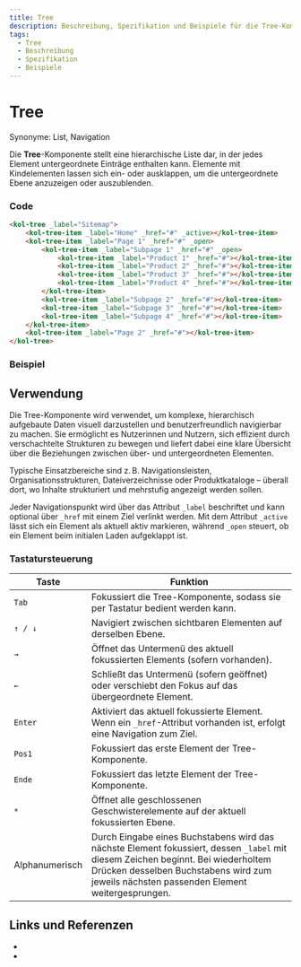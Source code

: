 ```yaml
---
title: Tree
description: Beschreibung, Spezifikation und Beispiele für die Tree-Komponente.
tags:
  - Tree
  - Beschreibung
  - Spezifikation
  - Beispiele
---
```



# Tree

Synonyme: List, Navigation

Die **Tree**-Komponente stellt eine hierarchische Liste dar, in der jedes Element untergeordnete Einträge enthalten kann. Elemente mit Kindelementen lassen sich ein- oder ausklappen, um die untergeordnete Ebene anzuzeigen oder auszublenden.

### Code

```html
<kol-tree _label="Sitemap">
	<kol-tree-item _label="Home" _href="#" _active></kol-tree-item>
	<kol-tree-item _label="Page 1" _href="#" _open>
		<kol-tree-item _label="Subpage 1" _href="#" _open>
			<kol-tree-item _label="Product 1" _href="#"></kol-tree-item>
			<kol-tree-item _label="Product 2" _href="#"></kol-tree-item>
			<kol-tree-item _label="Product 3" _href="#"></kol-tree-item>
			<kol-tree-item _label="Product 4" _href="#"></kol-tree-item>
		</kol-tree-item>
		<kol-tree-item _label="Subpage 2" _href="#"></kol-tree-item>
		<kol-tree-item _label="Subpage 3" _href="#"></kol-tree-item>
		<kol-tree-item _label="Subpage 4" _href="#"></kol-tree-item>
	</kol-tree-item>
	<kol-tree-item _label="Page 2" _href="#"></kol-tree-item>
</kol-tree>
```

### Beispiel

<kol-tree _label="Sitemap">
	<kol-tree-item _label="Home" _href="#" _active></kol-tree-item>
	<kol-tree-item _label="Page 1" _href="#" _open>
		<kol-tree-item _label="Subpage 1" _href="#" _open>
			<kol-tree-item _label="Product 1" _href="#"></kol-tree-item>
			<kol-tree-item _label="Product 2" _href="#"></kol-tree-item>
			<kol-tree-item _label="Product 3" _href="#"></kol-tree-item>
			<kol-tree-item _label="Product 4" _href="#"></kol-tree-item>
		</kol-tree-item>
		<kol-tree-item _label="Subpage 2" _href="#"></kol-tree-item>
		<kol-tree-item _label="Subpage 3" _href="#"></kol-tree-item>
		<kol-tree-item _label="Subpage 4" _href="#"></kol-tree-item>
	</kol-tree-item>
	<kol-tree-item _label="Page 2" _href="#"></kol-tree-item>
</kol-tree>

## Verwendung

Die Tree-Komponente wird verwendet, um komplexe, hierarchisch aufgebaute Daten visuell darzustellen und benutzerfreundlich navigierbar zu machen. Sie ermöglicht es Nutzerinnen und Nutzern, sich effizient durch verschachtelte Strukturen zu bewegen und liefert dabei eine klare Übersicht über die Beziehungen zwischen über- und untergeordneten Elementen.

Typische Einsatzbereiche sind z. B. Navigationsleisten, Organisationsstrukturen, Dateiverzeichnisse oder Produktkataloge – überall dort, wo Inhalte strukturiert und mehrstufig angezeigt werden sollen.

Jeder Navigationspunkt wird über das Attribut `_label` beschriftet und kann optional über `_href` mit einem Ziel verlinkt werden. Mit dem Attribut `_active` lässt sich ein Element als aktuell aktiv markieren, während `_open` steuert, ob ein Element beim initialen Laden aufgeklappt ist.

### Tastatursteuerung

| Taste          | Funktion                                                                                                                                                                                                                      |
| -------------- | ----------------------------------------------------------------------------------------------------------------------------------------------------------------------------------------------------------------------------- |
| `Tab`          | Fokussiert die Tree-Komponente, sodass sie per Tastatur bedient werden kann.                                                                                                                                                  |
| `↑ / ↓`        | Navigiert zwischen sichtbaren Elementen auf derselben Ebene.                                                                                                                                                                  |
| `→`            | Öffnet das Untermenü des aktuell fokussierten Elements (sofern vorhanden).                                                                                                                                                    |
| `←`            | Schließt das Untermenü (sofern geöffnet) oder verschiebt den Fokus auf das übergeordnete Element.                                                                                                                             |
| `Enter`        | Aktiviert das aktuell fokussierte Element. Wenn ein `_href`-Attribut vorhanden ist, erfolgt eine Navigation zum Ziel.                                                                                                         |
| `Pos1`         | Fokussiert das erste Element der Tree-Komponente.                                                                                                                                                                             |
| `Ende`         | Fokussiert das letzte Element der Tree-Komponente.                                                                                                                                                                            |
| `*`            | Öffnet alle geschlossenen Geschwisterelemente auf der aktuell fokussierten Ebene.                                                                                                                                             |
| Alphanumerisch | Durch Eingabe eines Buchstabens wird das nächste Element fokussiert, dessen `_label` mit diesem Zeichen beginnt. Bei wiederholtem Drücken desselben Buchstabens wird zum jeweils nächsten passenden Element weitergesprungen. |

## Links und Referenzen

- <kol-link _href="https://developer.mozilla.org/en-US/docs/Web/Accessibility/ARIA/Roles/tree_role" _target="_blank"></kol-link>
- <kol-link _href="https://www.w3.org/WAI/ARIA/apg/patterns/treeview/" _target="_blank"></kol-link>

<Readme />

<ExampleLink component="tree" />
